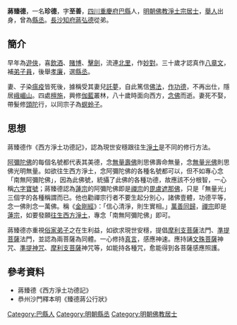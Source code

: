 
'''蔣臻德'''{{BD|1520年||1599年||J}}，一名'''珍德'''，字'''至善'''，[[四川|四川]][[重慶府|重慶府]][[巴縣_(重慶)|巴縣]]人，[[明朝|明朝]][[佛教|佛教]][[淨土宗|淨土宗]][[居士|居士]]，[[舉人|舉人]]出身，曾為[[縣丞|縣丞]]。[[長沙|長沙]][[知府|知府]][[蔣弘德|蔣弘德]]從弟。

==簡介==
早年為[[遊俠|遊俠]]，喜[[飲酒|飲酒]]、[[賭博|賭博]]、[[擊劍|擊劍]]，流連[[北里|北里]]，作[[無情對|妙對]]。三十歲才認真作[[八章文|八章文]]，補[[弟子員|弟子員]]，後舉[[孝廉|孝廉]]，選[[縣丞|縣丞]]。

妻、子染[[瘟疫|瘟疫]]皆死後，據稱受其妻兒[[託夢|託夢]]，自此篤信[[佛法|佛法]]，[[作功德|作功德]]，不再出仕，隱居[[峨嵋山|峨嵋山]]。四處[[檀施|檀施]]，興修[[伽藍|伽藍]]叢林，八十歲時面向西方，[[念佛|念佛]]而逝。妻死不娶，帶髮修[[頭陀|頭陀]]行，以同宗子為[[螟蛉子|螟蛉子]]。

==思想==
蔣臻德作《西方淨土功德記》，認為現世安穩跟往生[[淨土|淨土]]是不同的修行方法。

[[阿彌陀佛|阿彌陀佛]]的每個名號都代表其美德，念[[無量壽佛|無量壽佛]]則思佛壽命無量，念[[無量光佛|無量光佛]]則思佛光明無量。如欲往生西方淨土，念阿彌陀佛的各種名號都可以，但不如專心念「南無阿彌陀佛」，因為此佛號，統攝了此佛的各種功德，故應該不分根智，一心稱[[南無阿彌陀佛|六字寶號]]；蔣臻德認為[[蓮宗|蓮宗]]的阿彌陀佛即是[[禪宗|禪宗]]的[[毘盧遮那佛|毘盧遮那佛]]，只是「無量光」三個字的各種稱謂而已。他也勸禪宗行者不要生起分別心，諸佛壹體，功德平等，念一佛則念一萬佛。稱《[[金剛經|金剛經]]》：「信心清淨，則生實相。」[[萬善同歸|萬善同歸]]，[[禪宗|禪宗]]即是[[蓮宗|蓮宗]]，如要發願[[往生|往生]][[西方淨土|西方淨土]]，專念「南無阿彌陀佛」即可。

蔣臻德亦重視[[俗家弟子|俗家弟子]]之在生利益，如欲求現世安穩，提倡[[摩利支菩薩|摩利支菩薩]]法門、[[準提菩薩|準提菩薩]]法門，並認為兩菩薩為同體。一心修持[[真言|真言]]，感應神速。應持誦[[文殊菩薩|文殊菩薩]]神咒、[[準提神咒|準提神咒]]、[[摩利支菩薩|摩利支菩薩]]神咒等，如能持各種咒，愈能得到各菩薩感應照護。

==參考資料==
*蔣臻德《西方淨土功德記》
*恭州沙門釋本明《臻德蔣公行狀》


{{明朝人物小作品}}
{{DEFAULTSORT:Jiang蔣}}
[[Category:巴縣人|Category:巴縣人]]
[[Category:明朝縣丞|Category:明朝縣丞]]
[[Category:明朝佛教居士|Category:明朝佛教居士]]